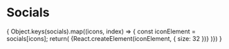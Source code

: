 
<Meta title="Iconography/Socials" />

# Socials

<JustaThemeProvider>
  <IconGallery>
    {
      Object.keys(socials).map((icons, index) => {
        const iconElement = socials[icons];
        return(
          <IconItem key={index} name={icons} title={icons}>
            {React.createElement(iconElement, { size: 32 })}
          </IconItem>
        )})
    }

  </IconGallery>
</JustaThemeProvider>
